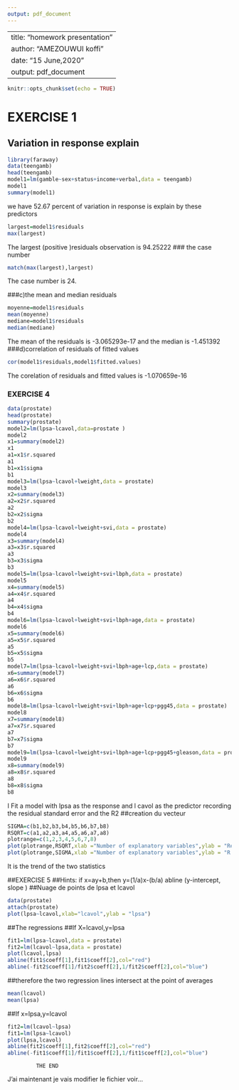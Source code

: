 ```yaml
---
output: pdf_document
---
```

---
title: "homework presentation"
author: "AMEZOUWUI koffi"
date: "15 June,2020"
output: pdf_document
---
```r
knitr::opts_chunk$set(echo = TRUE)
```

# EXERCISE 1
## Variation in response explain 
```r
library(faraway)
data(teengamb)
head(teengamb)
model1=lm(gamble~sex+status+income+verbal,data = teengamb)
model1
summary(model1)
```
we have 52.67 percent of variation in response is explain by these predictors

```r
largest=model1$residuals
max(largest)
```
The largest (positive )residuals observation is 94.25222
### the case number
```r
match(max(largest),largest)
```
The case number is 24.

###c)the mean and median residuals
```r
moyenne=model1$residuals
mean(moyenne)
mediane=model1$residuals
median(mediane)
```
The mean of the residuals is -3.065293e-17 and the median is -1.451392
###d)correlation of residuals of fitted values
```r
cor(model1$residuals,model1$fitted.values)
```
The corelation of residuals and fitted values is -1.070659e-16

### EXERCISE 4
```r
data(prostate)
head(prostate)
summary(prostate)
model2=lm(lpsa~lcavol,data=prostate )
model2
x1=summary(model2)
x1
a1=x1$r.squared
a1
b1=x1$sigma
b1
model3=lm(lpsa~lcavol+lweight,data = prostate)
model3
x2=summary(model3)
a2=x2$r.squared
a2
b2=x2$sigma
b2
model4=lm(lpsa~lcavol+lweight+svi,data = prostate)
model4
x3=summary(model4)
a3=x3$r.squared
a3
b3=x3$sigma
b3
model5=lm(lpsa~lcavol+lweight+svi+lbph,data = prostate)
model5
x4=summary(model5)
a4=x4$r.squared
a4
b4=x4$sigma
b4
model6=lm(lpsa~lcavol+lweight+svi+lbph+age,data = prostate)
model6
x5=summary(model6)
a5=x5$r.squared
a5
b5=x5$sigma
b5
model7=lm(lpsa~lcavol+lweight+svi+lbph+age+lcp,data = prostate)
x6=summary(model7)
a6=x6$r.squared
a6
b6=x6$sigma
b6
model8=lm(lpsa~lcavol+lweight+svi+lbph+age+lcp+pgg45,data = prostate)
model8
x7=summary(model8)
a7=x7$r.squared
a7
b7=x7$sigma
b7
model9=lm(lpsa~lcavol+lweight+svi+lbph+age+lcp+pgg45+gleason,data = prostate)
model9
x8=summary(model9)
a8=x8$r.squared
a8
b8=x8$sigma
b8
```
I  Fit a model with lpsa as the response and l cavol as the predictor recording the residual standard error and the R2 
##creation du vecteur
```r
SIGMA=c(b1,b2,b3,b4,b5,b6,b7,b8)
RSQRT=c(a1,a2,a3,a4,a5,a6,a7,a8)
plotrange=c(1,2,3,4,5,6,7,8)
plot(plotrange,RSQRT,xlab ="Number of explanatory variables",ylab = "Residuals standard error" )
plot(plotrange,SIGMA,xlab ="Number of explanatory variables",ylab = "R squared" )

```
It is the trend of the two statistics

##EXERCISE 5
##Hints:  if x=ay+b,then y=(1/a)x-(b/a)   abline (y-intercept, slope )
##Nuage de points de lpsa et lcavol
```r
data(prostate)
attach(prostate)
plot(lpsa~lcavol,xlab="lcavol",ylab = "lpsa")
```
##The regressions
##If X=lcavol,y=lpsa
```r
fit1=lm(lpsa~lcavol,data = prostate)
fit2=lm(lcavol~lpsa,data = prostate)
plot(lcavol,lpsa)
abline(fit1$coeff[1],fit1$coeff[2],col="red")
abline(-fit2$coeff[1]/fit2$coeff[2],1/fit2$coeff[2],col="blue")
```
##therefore the two regression lines intersect at the point of averages
```r
mean(lcavol)
mean(lpsa)
```
##If x=lpsa,y=lcavol
```r
fit2=lm(lcavol~lpsa)
fit1=lm(lpsa~lcavol)
plot(lpsa,lcavol)
abline(fit2$coeff[1],fit2$coeff[2],col="red")
abline(-fit1$coeff[1]/fit1$coeff[2],1/fit1$coeff[2],col="blue")

```
             THE END 



J'ai maintenant je vais modifier le fichier voir...




